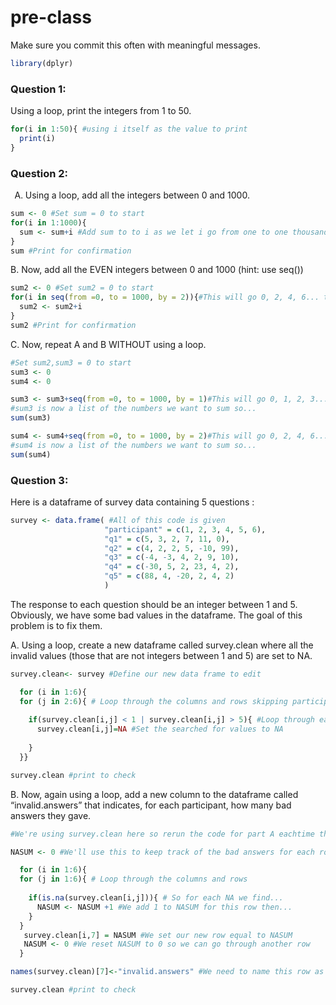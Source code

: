 # pre-class


Make sure you commit this often with meaningful messages. 

```r
library(dplyr)
```




### Question 1:

Using a loop, print the integers from 1 to 50. 
```r

for(i in 1:50){ #using i itself as the value to print
  print(i)
}


```
### Question 2:

A.  Using a loop, add all the integers between 0 and 1000.
```r
sum <- 0 #Set sum = 0 to start
for(i in 1:1000){
  sum <- sum+i #Add sum to to i as we let i go from one to one thousand
}
sum #Print for confirmation
```




B. Now, add all the EVEN integers between 0 and 1000 (hint: use seq())
```r
sum2 <- 0 #Set sum2 = 0 to start
for(i in seq(from =0, to = 1000, by = 2)){#This will go 0, 2, 4, 6... to 1000.
  sum2 <- sum2+i
}
sum2 #Print for confirmation
```
C. Now, repeat A and B WITHOUT using a loop.
```r
#Set sum2,sum3 = 0 to start
sum3 <- 0
sum4 <- 0

sum3 <- sum3+seq(from =0, to = 1000, by = 1)#This will go 0, 1, 2, 3... to 1000.
#sum3 is now a list of the numbers we want to sum so...
sum(sum3)

sum4 <- sum4+seq(from =0, to = 1000, by = 2)#This will go 0, 2, 4, 6... to 1000.
#sum4 is now a list of the numbers we want to sum so...
sum(sum4)
```

### Question 3:

Here is a dataframe of survey data containing 5 questions :

```r
survey <- data.frame( #All of this code is given
                     "participant" = c(1, 2, 3, 4, 5, 6),
                     "q1" = c(5, 3, 2, 7, 11, 0),
                     "q2" = c(4, 2, 2, 5, -10, 99),
                     "q3" = c(-4, -3, 4, 2, 9, 10),
                     "q4" = c(-30, 5, 2, 23, 4, 2),
                     "q5" = c(88, 4, -20, 2, 4, 2)
                     )
```
The response to each question should be an integer between 1 and 5. Obviously, we have some bad values in the dataframe. The goal of this problem is to fix them.

A. Using a loop, create a new dataframe called survey.clean where all the invalid values (those that are not integers between 1 and 5) are set to NA.
```r
survey.clean<- survey #Define our new data frame to edit

  for (i in 1:6){ 
  for (j in 2:6){ # Loop through the columns and rows skipping participant #6
    
    if(survey.clean[i,j] < 1 | survey.clean[i,j] > 5){ #Loop through each element using i and j themselves
      survey.clean[i,j]=NA #Set the searched for values to NA
      
    }
  }}

survey.clean #print to check
```
B. Now, again using a loop, add a new column to the dataframe called “invalid.answers” that indicates, for each participant, how many bad answers they gave.
```r

#We're using survey.clean here so rerun the code for part A eachtime this is run or it'll overwrite your data

NASUM <- 0 #We'll use this to keep track of the bad answers for each row

  for (i in 1:6){
  for (j in 1:6){ # Loop through the columns and rows 
    
    if(is.na(survey.clean[i,j])){ # So for each NA we find...
      NASUM <- NASUM +1 #We add 1 to NASUM for this row then...
    }
  }
   survey.clean[i,7] = NASUM #We set our new row equal to NASUM
   NASUM <- 0 #We reset NASUM to 0 so we can go through another row
  }

names(survey.clean)[7]<-"invalid.answers" #We need to name this row as specified in the question prompt

survey.clean #print to check
```